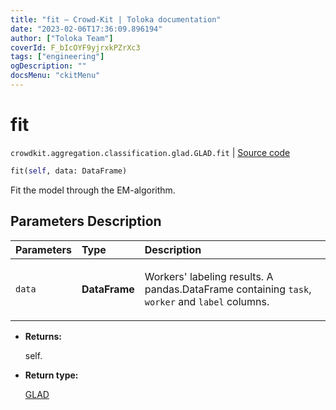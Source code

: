 ```yaml
---
title: "fit — Crowd-Kit | Toloka documentation"
date: "2023-02-06T17:36:09.896194"
author: ["Toloka Team"]
coverId: F_bIcOYF9yjrxkPZrXc3
tags: ["engineering"]
ogDescription: ""
docsMenu: "ckitMenu"
---
```


# fit
`crowdkit.aggregation.classification.glad.GLAD.fit` | [Source code](https://github.com/Toloka/crowd-kit/blob/v1.2.0/crowdkit/aggregation/classification/glad.py#L275)

```python
fit(self, data: DataFrame)
```

Fit the model through the EM-algorithm.

## Parameters Description

| Parameters | Type | Description |
| :----------| :----| :-----------|
`data`|**DataFrame**|<p>Workers&#x27; labeling results. A pandas.DataFrame containing `task`, `worker` and `label` columns.</p>

* **Returns:**

  self.

* **Return type:**

  [GLAD](/docs/crowd-kit/reference/crowdkit.aggregation.classification.glad.GLAD)
